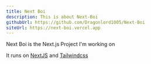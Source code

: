 ```yaml
---
title: Next Boi
description: This is about Next-Boi
githubUrl: https://github.com/Dragonlord1005/Next-Boi
siteUrl: https://next-boi.vercel.app
---
```


Next Boi is the Next.js Project I'm working on

It runs on [NextJS](https://nextjs.org/) and [Tailwindcss](https://tailwindcss.com/)